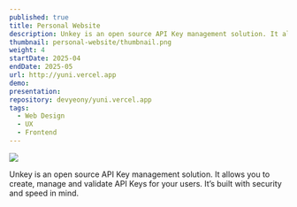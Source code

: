 ```yaml
---
published: true
title: Personal Website
description: Unkey is an open source API Key management solution. It allows you to create, manage and validate API Keys for your users. It’s built with security and speed in mind.
thumbnail: personal-website/thumbnail.png
weight: 4
startDate: 2025-04
endDate: 2025-05
url: http://yuni.vercel.app
demo: 
presentation: 
repository: devyeony/yuni.vercel.app
tags:
  - Web Design
  - UX
  - Frontend
---
```



[![](https://unkey.dev/images/landing/app.png)](https://unkey.dev)

Unkey is an open source API Key management solution. It allows you to create, manage and validate API Keys for your users. It’s built with security and speed in mind.
